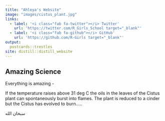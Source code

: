 ```yaml
---
title: "Ahleya's Website"
image: "images/cistus_plant.jpg"
links:
  - label: '<i class="fab fa-twitter"></i> Twitter'
    url: 'https://twitter.com/R_Girls_School target="_blank"'
  - label: '<i class="fab fa-github"></i> GitHub'
    url: 'https://github.com/R-Girls target="_blank"'
output:
  postcards::trestles
site: distill::distill_website
---
```

 
## Amazing Science

Everything is amazing -

If the temperature raises above 31 deg C the oils in the leaves of the Cistus plant can spontaneously burst into flames.  The plant is reduced to a cinder but the Cistus has evolved to burn.....


سبحان الله
